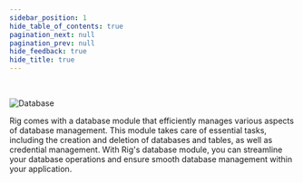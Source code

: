 ```yaml
---
sidebar_position: 1
hide_table_of_contents: true
pagination_next: null
pagination_prev: null
hide_feedback: true
hide_title: true
---
```



<br/>

![Database](/img/banners/database-banner.png "Database")

Rig comes with a database module that efficiently manages various aspects of database management. This module takes care of essential tasks, including the creation and deletion of databases and tables, as well as credential management. With Rig's database module, you can streamline your database operations and ensure smooth database management within your application.

<GettingStarted />
